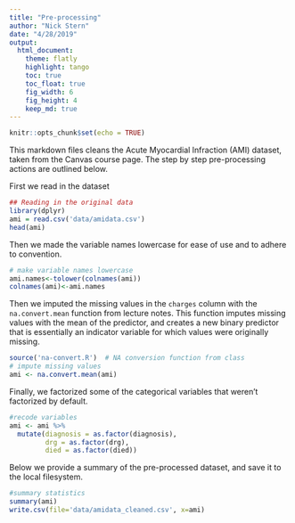 ```yaml
---
title: "Pre-processing"
author: "Nick Stern"
date: "4/28/2019"
output: 
  html_document:
    theme: flatly
    highlight: tango
    toc: true
    toc_float: true
    fig_width: 6
    fig_height: 4
    keep_md: true
---
```


```r
knitr::opts_chunk$set(echo = TRUE)
```

This markdown files cleans the Acute Myocardial Infraction (AMI) dataset, taken from the Canvas course page. The step by step pre-processing actions are outlined below.

First we read in the dataset

```r
## Reading in the original data
library(dplyr)
ami = read.csv('data/amidata.csv')
head(ami)
```

Then we made the variable names lowercase for ease of use and to adhere to convention.

```r
# make variable names lowercase
ami.names<-tolower(colnames(ami))
colnames(ami)<-ami.names
```

Then we imputed the missing values in the ```charges``` column with the ```na.convert.mean``` function from lecture notes. This function imputes missing values with the mean of the predictor, and creates a new binary predictor that is essentially an indicator variable for which values were originally missing. 

```r
source('na-convert.R')  # NA conversion function from class
# impute missing values
ami <- na.convert.mean(ami)
```

Finally, we factorized some of the categorical variables that weren't factorized by default.

```r
#recode variables
ami <- ami %>%
  mutate(diagnosis = as.factor(diagnosis),
         drg = as.factor(drg),
         died = as.factor(died))
```

Below we provide a summary of the pre-processed dataset, and save it to the local filesystem.

```r
#summary statistics
summary(ami)
write.csv(file='data/amidata_cleaned.csv', x=ami)
```




